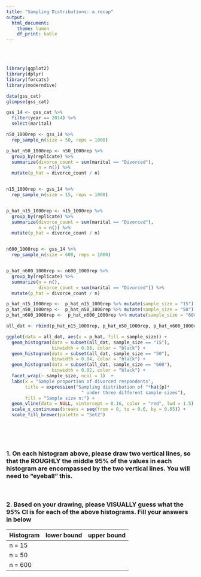 ```yaml
---
title: "Sampling Distributions: a recap"
output:
  html_document:
    theme: lumen
    df_print: kable
---
```


<br> 
<br> 

[//]: (Bert- I was thinking it might be good to show the students the resulting graph here as follow up after the lab is turned in. Take it or leave it... I wasn't intending to put this in the problem set though. my reasoning was that last semester, they missed the detail that the axes were not the same scale, and did not see from making the histograms that the larger the n the narrower the histogram. This shows that...and could be a nice short follow up in lecture to remind them)


```r
library(ggplot2)
library(dplyr)
library(forcats)
library(moderndive)

data(gss_cat)
glimpse(gss_cat)
```


```r
gss_14 <- gss_cat %>% 
  filter(year == 2014) %>% 
  select(marital)
```

```r
n50_1000rep <- gss_14 %>% 
  rep_sample_n(size = 50, reps = 1000)

p_hat_n50_1000rep <- n50_1000rep %>% 
  group_by(replicate) %>% 
  summarize(divorce_count = sum(marital == "Divorced"), 
            n = n()) %>% 
  mutate(p_hat = divorce_count / n)


n15_1000rep <- gss_14 %>% 
  rep_sample_n(size = 15, reps = 1000)


p_hat_n15_1000rep <- n15_1000rep %>% 
  group_by(replicate) %>% 
  summarize(divorce_count = sum(marital == "Divorced"), 
            n = n()) %>% 
  mutate(p_hat = divorce_count / n)


n600_1000rep <- gss_14 %>% 
  rep_sample_n(size = 600, reps = 1000)


p_hat_n600_1000rep <- n600_1000rep %>% 
  group_by(replicate) %>% 
  summarize(n = n(), 
            divorce_count = sum(marital == "Divorced")) %>% 
  mutate(p_hat = divorce_count / n)
```


```r
p_hat_n15_1000rep <-  p_hat_n15_1000rep %>% mutate(sample_size = "15")
p_hat_n50_1000rep <-  p_hat_n50_1000rep %>% mutate(sample_size = "50")
p_hat_n600_1000rep <-  p_hat_n600_1000rep %>% mutate(sample_size = "600")

all_dat <- rbind(p_hat_n15_1000rep, p_hat_n50_1000rep, p_hat_n600_1000rep)
```

```r
ggplot(data = all_dat, aes(x = p_hat, fill = sample_size)) + 
  geom_histogram(data = subset(all_dat, sample_size == "15"), 
                 binwidth = 0.08, color = "black") + 
  geom_histogram(data = subset(all_dat, sample_size == "50"), 
                 binwidth = 0.04, color = "black") +
  geom_histogram(data = subset(all_dat, sample_size == "600"), 
                 binwidth = 0.02, color = "black") + 
  facet_wrap(~ sample_size, ncol = 1)  + 
  labs(x = "Sample proportion of divorced respondents",
       title = expression("Sampling distribution of "*hat(p)* 
                            " under three different sample sizes"),
       fill = "Sample size n:") + 
  geom_vline(data = NULL, xintercept = 0.16, color = "red", lwd = 1.5) +
  scale_x_continuous(breaks = seq(from = 0, to = 0.6, by = 0.05)) +
  scale_fill_brewer(palette = "Set2")

```


<br> 

<br> 

### 1. On each histogram above, please draw two vertical lines, so that the ROUGHLY the middle 95% of the values in each histogram are encompassed by the two vertical lines. You will need to "eyeball" this.  

<br> 

### 2. Based on your drawing, please VISUALLY guess what the 95% CI is for each of the above histograms. Fill your answers in below 

Histogram        | lower bound             | upper bound
---------------- | ----------------------- | ---------------- 
n = 15           |                         | 
n = 50           |                         | 
n = 600          |                         | 


